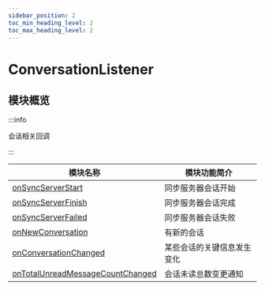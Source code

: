 ```yaml
---
sidebar_position: 2
toc_min_heading_level: 2
toc_max_heading_level: 2
---
```


# ConversationListener

## 模块概览

:::info

会话相关回调

:::

| 模块名称                                                                                    | 模块功能简介               |
| ------------------------------------------------------------------------------------------- | -------------------------- |
| [onSyncServerStart](docs/sdks/callback/onSyncServerStart.mdx)                               | 同步服务器会话开始         |
| [onSyncServerFinish](docs/sdks/callback/onSyncServerFinish.mdx)                             | 同步服务器会话完成         |
| [onSyncServerFailed](docs/sdks/callback/onSyncServerFailed.mdx)                             | 同步服务器会话失败         |
| [onNewConversation](docs/sdks/callback/onNewConversation.mdx)                               | 有新的会话                 |
| [onConversationChanged](docs/sdks/callback/onConversationChanged.mdx)                       | 某些会话的关键信息发生变化 |
| [onTotalUnreadMessageCountChanged](docs/sdks/callback/onTotalUnreadMessageCountChanged.mdx) | 会话未读总数变更通知       |
